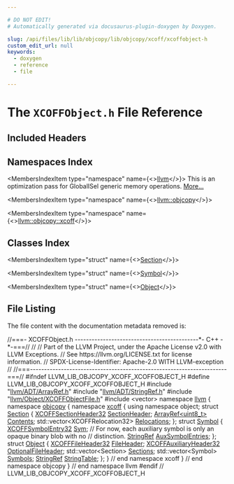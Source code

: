 ```yaml
---

# DO NOT EDIT!
# Automatically generated via docusaurus-plugin-doxygen by Doxygen.

slug: /api/files/lib/lib/objcopy/lib/objcopy/xcoff/xcoffobject-h
custom_edit_url: null
keywords:
  - doxygen
  - reference
  - file

---
```





# The `XCOFFObject.h` File Reference

<DoxygenPage pluginConfig={pluginConfig}>



## Included Headers

<IncludesList>
<IncludesListItem
  filePath="llvm/ADT/ArrayRef.h"
  permalink="/docs/api/files/include/include/llvm/include/llvm/adt/arrayref-h"
  isLocal="true" />
<IncludesListItem
  filePath="llvm/ADT/StringRef.h"
  permalink="/docs/api/files/include/include/llvm/include/llvm/adt/stringref-h"
  isLocal="true" />
<IncludesListItem
  filePath="llvm/Object/XCOFFObjectFile.h"
  permalink="/docs/api/files/include/include/llvm/include/llvm/object/xcoffobjectfile-h"
  isLocal="true" />
<IncludesListItem
  filePath="vector"
  permalink=""
  isLocal="false" />
</IncludesList>

## Namespaces Index

<MembersIndex>

<MembersIndexItem
  type="namespace"
  name={<><a href="/docs/api/namespaces/llvm">llvm</a></>}>
This is an optimization pass for GlobalISel generic memory operations. <a href="/docs/api/namespaces/llvm/#details">More...</a>
</MembersIndexItem>

<MembersIndexItem
  type="namespace"
  name={<><a href="/docs/api/namespaces/llvm/objcopy">llvm::objcopy</a></>}>
</MembersIndexItem>

<MembersIndexItem
  type="namespace"
  name={<><a href="/docs/api/namespaces/llvm/objcopy/xcoff">llvm::objcopy::xcoff</a></>}>
</MembersIndexItem>

</MembersIndex>

## Classes Index

<MembersIndex>

<MembersIndexItem
  type="struct"
  name={<><a href="/docs/api/structs/llvm/objcopy/xcoff/section">Section</a></>}>
</MembersIndexItem>

<MembersIndexItem
  type="struct"
  name={<><a href="/docs/api/structs/llvm/objcopy/xcoff/symbol">Symbol</a></>}>
</MembersIndexItem>

<MembersIndexItem
  type="struct"
  name={<><a href="/docs/api/structs/llvm/objcopy/xcoff/object">Object</a></>}>
</MembersIndexItem>

</MembersIndex>


## File Listing

The file content with the documentation metadata removed is:

<ProgramListing>

<Link id="l00001" /><CodeLine lineNumber="1"><Highlight kind="comment">//===- XCOFFObject.h --------------------------------------------&#42;- C++ -&#42;-===//</Highlight><Highlight kind="normal"></Highlight></CodeLine>
<Link id="l00002" /><CodeLine lineNumber="2"><Highlight kind="normal"></Highlight><Highlight kind="comment">//</Highlight><Highlight kind="normal"></Highlight></CodeLine>
<Link id="l00003" /><CodeLine lineNumber="3"><Highlight kind="normal"></Highlight><Highlight kind="comment">// Part of the LLVM Project, under the Apache License v2.0 with LLVM Exceptions.</Highlight><Highlight kind="normal"></Highlight></CodeLine>
<Link id="l00004" /><CodeLine lineNumber="4"><Highlight kind="normal"></Highlight><Highlight kind="comment">// See https://llvm.org/LICENSE.txt for license information.</Highlight><Highlight kind="normal"></Highlight></CodeLine>
<Link id="l00005" /><CodeLine lineNumber="5"><Highlight kind="normal"></Highlight><Highlight kind="comment">// SPDX-License-Identifier: Apache-2.0 WITH LLVM-exception</Highlight><Highlight kind="normal"></Highlight></CodeLine>
<Link id="l00006" /><CodeLine lineNumber="6"><Highlight kind="normal"></Highlight><Highlight kind="comment">//</Highlight><Highlight kind="normal"></Highlight></CodeLine>
<Link id="l00007" /><CodeLine lineNumber="7"><Highlight kind="normal"></Highlight><Highlight kind="comment">//===----------------------------------------------------------------------===//</Highlight><Highlight kind="normal"></Highlight></CodeLine>
<Link id="l00008" /><CodeLine lineNumber="8"><Highlight kind="normal"></Highlight></CodeLine>
<Link id="l00009" /><CodeLine lineNumber="9"><Highlight kind="normal"></Highlight><Highlight kind="preprocessor">#ifndef LLVM&#95;LIB&#95;OBJCOPY&#95;XCOFF&#95;XCOFFOBJECT&#95;H</Highlight><Highlight kind="normal"></Highlight></CodeLine>
<Link id="l00010" /><CodeLine lineNumber="10"><Highlight kind="normal"></Highlight><Highlight kind="preprocessor">#define LLVM&#95;LIB&#95;OBJCOPY&#95;XCOFF&#95;XCOFFOBJECT&#95;H</Highlight><Highlight kind="normal"></Highlight></CodeLine>
<Link id="l00011" /><CodeLine lineNumber="11"><Highlight kind="normal"></Highlight></CodeLine>
<Link id="l00012" /><CodeLine lineNumber="12"><Highlight kind="normal"></Highlight><Highlight kind="preprocessor">#include &quot;<a href="/docs/api/files/include/include/llvm/include/llvm/adt/arrayref-h">llvm/ADT/ArrayRef.h</a>&quot;</Highlight><Highlight kind="normal"></Highlight></CodeLine>
<Link id="l00013" /><CodeLine lineNumber="13"><Highlight kind="normal"></Highlight><Highlight kind="preprocessor">#include &quot;<a href="/docs/api/files/include/include/llvm/include/llvm/adt/stringref-h">llvm/ADT/StringRef.h</a>&quot;</Highlight><Highlight kind="normal"></Highlight></CodeLine>
<Link id="l00014" /><CodeLine lineNumber="14"><Highlight kind="normal"></Highlight><Highlight kind="preprocessor">#include &quot;<a href="/docs/api/files/include/include/llvm/include/llvm/object/xcoffobjectfile-h">llvm/Object/XCOFFObjectFile.h</a>&quot;</Highlight><Highlight kind="normal"></Highlight></CodeLine>
<Link id="l00015" /><CodeLine lineNumber="15"><Highlight kind="normal"></Highlight><Highlight kind="preprocessor">#include &lt;vector&gt;</Highlight><Highlight kind="normal"></Highlight></CodeLine>
<Link id="l00016" /><CodeLine lineNumber="16"><Highlight kind="normal"></Highlight></CodeLine>
<Link id="l00017" /><CodeLine lineNumber="17"><Highlight kind="normal"></Highlight><Highlight kind="keyword">namespace </Highlight><Highlight kind="normal"><a href="/docs/api/namespaces/llvm">llvm</a> &#123;</Highlight></CodeLine>
<Link id="l00018" /><CodeLine lineNumber="18"><Highlight kind="normal"></Highlight><Highlight kind="keyword">namespace </Highlight><Highlight kind="normal"><a href="/docs/api/namespaces/llvm/objcopy">objcopy</a> &#123;</Highlight></CodeLine>
<Link id="l00019" /><CodeLine lineNumber="19"><Highlight kind="normal"></Highlight><Highlight kind="keyword">namespace </Highlight><Highlight kind="normal"><a href="/docs/api/namespaces/llvm/objcopy/xcoff">xcoff</a> &#123;</Highlight></CodeLine>
<Link id="l00020" /><CodeLine lineNumber="20"><Highlight kind="normal"></Highlight></CodeLine>
<Link id="l00021" /><CodeLine lineNumber="21"><Highlight kind="normal"></Highlight><Highlight kind="keyword">using namespace </Highlight><Highlight kind="normal">object;</Highlight></CodeLine>
<Link id="l00022" /><CodeLine lineNumber="22"><Highlight kind="normal"></Highlight></CodeLine>
<Link id="l00023" /><CodeLine lineNumber="23" lineLink="/docs/api/structs/llvm/objcopy/xcoff/section"><Highlight kind="normal"></Highlight><Highlight kind="keyword">struct </Highlight><Highlight kind="normal"><a href="/docs/api/structs/llvm/objcopy/xcoff/section">Section</a> &#123;</Highlight></CodeLine>
<Link id="l00024" /><CodeLine lineNumber="24" lineLink="/docs/api/structs/llvm/objcopy/xcoff/section/#adfbf0f7cded724db196f523337965f79"><Highlight kind="normal">  <a href="/docs/api/structs/llvm/object/xcoffsectionheader32">XCOFFSectionHeader32</a> <a href="/docs/api/structs/llvm/objcopy/xcoff/section/#adfbf0f7cded724db196f523337965f79">SectionHeader</a>;</Highlight></CodeLine>
<Link id="l00025" /><CodeLine lineNumber="25" lineLink="/docs/api/structs/llvm/objcopy/xcoff/section/#aa76409618aa2b8f0f3a13c3451403b21"><Highlight kind="normal">  <a href="/docs/api/classes/llvm/arrayref">ArrayRef&lt;uint8&#95;t&gt;</a> <a href="/docs/api/structs/llvm/objcopy/xcoff/section/#aa76409618aa2b8f0f3a13c3451403b21">Contents</a>;</Highlight></CodeLine>
<Link id="l00026" /><CodeLine lineNumber="26" lineLink="/docs/api/structs/llvm/objcopy/xcoff/section/#a63ec94a661a444f14bbfa7fc725b8c74"><Highlight kind="normal">  std::vector&lt;XCOFFRelocation32&gt; <a href="/docs/api/structs/llvm/objcopy/xcoff/section/#a63ec94a661a444f14bbfa7fc725b8c74">Relocations</a>;</Highlight></CodeLine>
<Link id="l00027" /><CodeLine lineNumber="27"><Highlight kind="normal">&#125;;</Highlight></CodeLine>
<Link id="l00028" /><CodeLine lineNumber="28"><Highlight kind="normal"></Highlight></CodeLine>
<Link id="l00029" /><CodeLine lineNumber="29" lineLink="/docs/api/structs/llvm/objcopy/xcoff/symbol"><Highlight kind="normal"></Highlight><Highlight kind="keyword">struct </Highlight><Highlight kind="normal"><a href="/docs/api/structs/llvm/objcopy/xcoff/symbol">Symbol</a> &#123;</Highlight></CodeLine>
<Link id="l00030" /><CodeLine lineNumber="30" lineLink="/docs/api/structs/llvm/objcopy/xcoff/symbol/#af9ef6dd18d430da8fa0d44d20bde0749"><Highlight kind="normal">  <a href="/docs/api/structs/llvm/object/xcoffsymbolentry32">XCOFFSymbolEntry32</a> <a href="/docs/api/structs/llvm/objcopy/xcoff/symbol/#af9ef6dd18d430da8fa0d44d20bde0749">Sym</a>;</Highlight></CodeLine>
<Link id="l00031" /><CodeLine lineNumber="31"><Highlight kind="normal">  </Highlight><Highlight kind="comment">// For now, each auxiliary symbol is only an opaque binary blob with no</Highlight><Highlight kind="normal"></Highlight></CodeLine>
<Link id="l00032" /><CodeLine lineNumber="32"><Highlight kind="normal">  </Highlight><Highlight kind="comment">// distinction.</Highlight><Highlight kind="normal"></Highlight></CodeLine>
<Link id="l00033" /><CodeLine lineNumber="33" lineLink="/docs/api/structs/llvm/objcopy/xcoff/symbol/#aa201da7dfc2cec46c2c568fe58a70bb6"><Highlight kind="normal">  <a href="/docs/api/classes/llvm/stringref">StringRef</a> <a href="/docs/api/structs/llvm/objcopy/xcoff/symbol/#aa201da7dfc2cec46c2c568fe58a70bb6">AuxSymbolEntries</a>;</Highlight></CodeLine>
<Link id="l00034" /><CodeLine lineNumber="34"><Highlight kind="normal">&#125;;</Highlight></CodeLine>
<Link id="l00035" /><CodeLine lineNumber="35"><Highlight kind="normal"></Highlight></CodeLine>
<Link id="l00036" /><CodeLine lineNumber="36" lineLink="/docs/api/structs/llvm/objcopy/xcoff/object"><Highlight kind="normal"></Highlight><Highlight kind="keyword">struct </Highlight><Highlight kind="normal"><a href="/docs/api/structs/llvm/objcopy/xcoff/object">Object</a> &#123;</Highlight></CodeLine>
<Link id="l00037" /><CodeLine lineNumber="37" lineLink="/docs/api/structs/llvm/objcopy/xcoff/object/#aa3e62a888c51b69c6ae1f0c40ad657de"><Highlight kind="normal">  <a href="/docs/api/structs/llvm/object/xcofffileheader32">XCOFFFileHeader32</a> <a href="/docs/api/structs/llvm/objcopy/xcoff/object/#aa3e62a888c51b69c6ae1f0c40ad657de">FileHeader</a>;</Highlight></CodeLine>
<Link id="l00038" /><CodeLine lineNumber="38" lineLink="/docs/api/structs/llvm/objcopy/xcoff/object/#a5f248ff02318c888eca1da71a2f1d613"><Highlight kind="normal">  <a href="/docs/api/structs/llvm/object/xcoffauxiliaryheader32">XCOFFAuxiliaryHeader32</a> <a href="/docs/api/structs/llvm/objcopy/xcoff/object/#a5f248ff02318c888eca1da71a2f1d613">OptionalFileHeader</a>;</Highlight></CodeLine>
<Link id="l00039" /><CodeLine lineNumber="39" lineLink="/docs/api/structs/llvm/objcopy/xcoff/object/#ac3350c7f40f3db4f44f3dc0db1c3f421"><Highlight kind="normal">  std::vector&lt;Section&gt; <a href="/docs/api/structs/llvm/objcopy/xcoff/object/#ac3350c7f40f3db4f44f3dc0db1c3f421">Sections</a>;</Highlight></CodeLine>
<Link id="l00040" /><CodeLine lineNumber="40" lineLink="/docs/api/structs/llvm/objcopy/xcoff/object/#a79c9355f786004b76aa6976c988920f0"><Highlight kind="normal">  std::vector&lt;Symbol&gt; <a href="/docs/api/structs/llvm/objcopy/xcoff/object/#a79c9355f786004b76aa6976c988920f0">Symbols</a>;</Highlight></CodeLine>
<Link id="l00041" /><CodeLine lineNumber="41" lineLink="/docs/api/structs/llvm/objcopy/xcoff/object/#a28f4fb5f2a912c7eb362dc73307f74db"><Highlight kind="normal">  <a href="/docs/api/classes/llvm/stringref">StringRef</a> <a href="/docs/api/structs/llvm/objcopy/xcoff/object/#a28f4fb5f2a912c7eb362dc73307f74db">StringTable</a>;</Highlight></CodeLine>
<Link id="l00042" /><CodeLine lineNumber="42"><Highlight kind="normal">&#125;;</Highlight></CodeLine>
<Link id="l00043" /><CodeLine lineNumber="43"><Highlight kind="normal"></Highlight></CodeLine>
<Link id="l00044" /><CodeLine lineNumber="44"><Highlight kind="normal">&#125; </Highlight><Highlight kind="comment">// end namespace xcoff</Highlight><Highlight kind="normal"></Highlight></CodeLine>
<Link id="l00045" /><CodeLine lineNumber="45"><Highlight kind="normal">&#125; </Highlight><Highlight kind="comment">// end namespace objcopy</Highlight><Highlight kind="normal"></Highlight></CodeLine>
<Link id="l00046" /><CodeLine lineNumber="46"><Highlight kind="normal">&#125; </Highlight><Highlight kind="comment">// end namespace llvm</Highlight><Highlight kind="normal"></Highlight></CodeLine>
<Link id="l00047" /><CodeLine lineNumber="47"><Highlight kind="normal"></Highlight></CodeLine>
<Link id="l00048" /><CodeLine lineNumber="48"><Highlight kind="normal"></Highlight><Highlight kind="preprocessor">#endif </Highlight><Highlight kind="comment">// LLVM&#95;LIB&#95;OBJCOPY&#95;XCOFF&#95;XCOFFOBJECT&#95;H</Highlight><Highlight kind="normal"></Highlight></CodeLine>

</ProgramListing>

</DoxygenPage>
